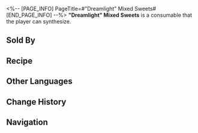 <%-- [PAGE_INFO]
PageTitle=#"Dreamlight" Mixed Sweets#
[END_PAGE_INFO] --%>
{{Consumable Infobox
|id          = 401027
|image       = Item Dreamlight Mixed Sweets.png{{subst:void|<!--$UPLOAD:<<SpriteOutput/ItemFigures/401027.png>-<Item Dreamlight Mixed Sweets.png>-<Consumable Icons>>-->}}
|type        = Defense Consumables
|rarity      = 2
|effect      = Upon use, all allies may consume or restore Energy or HP at the beginning of each turn for the next battle.
|description = A specialty candy of Penacony, each piece concealing a unique filling. Some compare it to life, as you will never know its taste until you try it yourself.
|effectType  = 
|effectType2 = 
|effectType3 = 
|recipe      = {{cx|Source missing}}
|source1     = [[Omni-Synthesizer]]
|source2     = [[Ice Cream Trolley]]
|source3     = 
}}
{{Description|''"This one is spicy!"''}}
'''"Dreamlight" Mixed Sweets''' is a consumable that the player can synthesize.

==Sold By==
{{Shop Availability}}

==Recipe==
{{Recipe
|type           = Synthesis
|group          = Consumable
|Hunger         = 1
|Vortex of Wind = 2
|sort           = Hunger;Vortex of Wind
}}

==Other Languages==
{{Other Languages
|en   = "Dreamlight" Mixed Sweets
|zhs  = 「彩梦」什锦糖果
|zht  = 「彩夢」什錦糖果
|ja   = 「レインボードリーム」カラフルキャンディ
|ko   = 「다채로운 꿈」 모둠 캔디
|es   = Surtido de caramelos Colorsueños
|fr   = Assortiment de bonbons «&nbsp;Songéclat&nbsp;»
|ru   = Ассорти конфет «Яркий сон»
|th   = "Dreamlight" Mixed Sweets
|vi   = Kẹo Thập Cẩm "Giấc Mơ Muôn Màu"
|de   = Bonbons „Traumlicht“
|id   = "Dreamlight" Mixed Sweets
|pt   = Doces Sortidos "Luz Onírica"
}}

==Change History==
{{Change History|2.0}}

==Navigation==
{{Consumable Navbox}}
